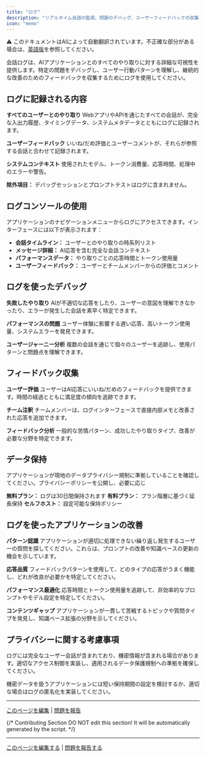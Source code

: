 ```yaml
---
title: "ログ"
description: "リアルタイム会話の監視、問題のデバッグ、ユーザーフィードバックの収集"
icon: "memo"
---
```


<Note> ⚠️ このドキュメントはAIによって自動翻訳されています。不正確な部分がある場合は、[英語版](/en/documentation/pages/monitor/logs)を参照してください。</Note>


会話ログは、AIアプリケーションとのすべてのやり取りに対する詳細な可視性を提供します。特定の問題をデバッグし、ユーザー行動パターンを理解し、継続的な改善のためのフィードバックを収集するためにログを使用してください。

## ログに記録される内容

**すべてのユーザーとのやり取り**
WebアプリやAPIを通じたすべての会話が、完全な入出力履歴、タイミングデータ、システムメタデータとともにログに記録されます。

**ユーザーフィードバック**
いいね/だめ評価とユーザーコメントが、それらが参照する会話と合わせて記録されます。

**システムコンテキスト**
使用されたモデル、トークン消費量、応答時間、処理中のエラーや警告。

**除外項目：** デバッグセッションとプロンプトテストはログに含まれません。

## ログコンソールの使用

アプリケーションのナビゲーションメニューからログにアクセスできます。インターフェースには以下が表示されます：

- **会話タイムライン：** ユーザーとのやり取りの時系列リスト
- **メッセージ詳細：** AI応答を含む完全な会話コンテキスト
- **パフォーマンスデータ：** やり取りごとの応答時間とトークン使用量
- **ユーザーフィードバック：** ユーザーとチームメンバーからの評価とコメント

## ログを使ったデバッグ

**失敗したやり取り**
AIが不適切な応答をしたり、ユーザーの意図を理解できなかったり、エラーが発生した会話を素早く特定できます。

**パフォーマンスの問題**
ユーザー体験に影響する遅い応答、高いトークン使用量、システムエラーを発見できます。

**ユーザージャーニー分析**
複数の会話を通じて個々のユーザーを追跡し、使用パターンと問題点を理解できます。

## フィードバック収集

**ユーザー評価**
ユーザーはAI応答にいいね/だめのフィードバックを提供できます。時間の経過とともに満足度の傾向を追跡できます。

**チーム注釈**
チームメンバーは、ログインターフェースで直接内部メモと改善された応答を追加できます。

**フィードバック分析**
一般的な苦情パターン、成功したやり取りタイプ、改善が必要な分野を特定できます。

## データ保持

<Warning>
アプリケーションが現地のデータプライバシー規制に準拠していることを確認してください。プライバシーポリシーを公開し、必要に応じ
</Warning>

**無料プラン：** ログは30日間保持されます
**有料プラン：** プラン階層に基づく延長保持
**セルフホスト：** 設定可能な保持ポリシー

## ログを使ったアプリケーションの改善

**パターン認識**
アプリケーションが適切に処理できない繰り返し発生するユーザーの質問を探してください。これらは、プロンプトの改善や知識ベースの更新の機会を示しています。

**応答品質**
フィードバックパターンを使用して、どのタイプの応答がうまく機能し、どれが改良が必要かを特定してください。

**パフォーマンス最適化**
応答時間とトークン使用量を追跡して、非効率的なプロンプトやモデル設定を特定してください。

**コンテンツギャップ**
アプリケーションが一貫して苦戦するトピックや質問タイプを発見し、知識ベース拡張の分野を示してください。

## プライバシーに関する考慮事項

ログには完全なユーザー会話が含まれており、機密情報が含まれる場合があります。適切なアクセス制御を実装し、適用されるデータ保護規制への準拠を確保してください。

機密データを扱うアプリケーションには短い保持期間の設定を検討するか、適切な場合はログの匿名化を実装してください。

---

[このページを編集](https://github.com/langgenius/dify-docs/edit/main/en/guides/annotation/logs.mdx) | [問題を報告](https://github.com/langgenius/dify-docs/issues/new?template=docs.yml)

{/*
Contributing Section
DO NOT edit this section!
It will be automatically generated by the script.
*/}

---

[このページを編集する](https://github.com/langgenius/dify-docs/edit/main/ja-jp/documentation/pages/monitor/logs.mdx) | [問題を報告する](https://github.com/langgenius/dify-docs/issues/new?template=docs.yml)

